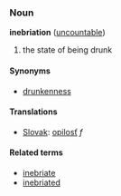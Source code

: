 ===Noun===
'''inebriation''' ([[uncountable]])

# the state of being drunk

====Synonyms====
*[[drunkenness]]

====Translations====
*[[Slovak]]: [[opilosť]] ''f''

====Related terms====
*[[inebriate]]
*[[inebriated]]